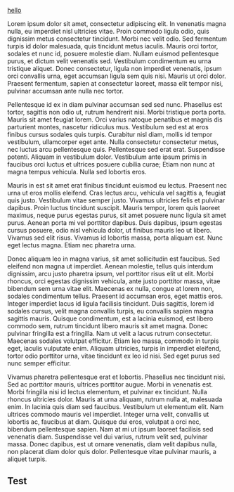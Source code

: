 [hello](#test)

Lorem ipsum dolor sit amet, consectetur adipiscing elit. In venenatis magna nulla, eu imperdiet nisl ultricies vitae. Proin commodo ligula odio, quis dignissim metus consectetur tincidunt. Morbi nec velit odio. Sed fermentum turpis id dolor malesuada, quis tincidunt metus iaculis. Mauris orci tortor, sodales et nunc id, posuere molestie diam. Nullam euismod pellentesque purus, et dictum velit venenatis sed. Vestibulum condimentum eu urna tristique aliquet. Donec consectetur, ligula non imperdiet venenatis, ipsum orci convallis urna, eget accumsan ligula sem quis nisi. Mauris ut orci dolor. Praesent fermentum, sapien at consectetur laoreet, massa elit tempor nisi, pulvinar accumsan ante nulla nec tortor.

Pellentesque id ex in diam pulvinar accumsan sed sed nunc. Phasellus est tortor, sagittis non odio ut, rutrum hendrerit nisi. Morbi tristique porta porta. Mauris sit amet feugiat lorem. Orci varius natoque penatibus et magnis dis parturient montes, nascetur ridiculus mus. Vestibulum sed est at eros finibus cursus sodales quis turpis. Curabitur nisl diam, mollis id tempor vestibulum, ullamcorper eget ante. Nulla consectetur consectetur metus, nec luctus arcu pellentesque quis. Pellentesque sed erat erat. Suspendisse potenti. Aliquam in vestibulum dolor. Vestibulum ante ipsum primis in faucibus orci luctus et ultrices posuere cubilia curae; Etiam non nunc at magna tempus vehicula. Nulla sed lobortis eros.

Mauris in est sit amet erat finibus tincidunt euismod eu lectus. Praesent nec urna ut eros mollis eleifend. Cras lectus arcu, vehicula vel sagittis a, feugiat quis justo. Vestibulum vitae semper justo. Vivamus ultricies felis et pulvinar dapibus. Proin luctus tincidunt suscipit. Mauris tempor, lorem quis laoreet maximus, neque purus egestas purus, sit amet posuere nunc ligula sit amet purus. Aenean porta mi vel porttitor dapibus. Duis dapibus, ipsum egestas cursus posuere, odio nisl vehicula dolor, ut finibus mauris leo ut libero. Vivamus sed elit risus. Vivamus id lobortis massa, porta aliquam est. Nunc eget lectus magna. Etiam nec pharetra urna.

Donec aliquam leo in magna varius, sit amet sollicitudin est faucibus. Sed eleifend non magna ut imperdiet. Aenean molestie, tellus quis interdum dignissim, arcu justo pharetra ipsum, vel porttitor risus elit ut elit. Morbi rhoncus, orci egestas dignissim vehicula, ante justo porttitor massa, vitae bibendum sem urna vitae elit. Maecenas ex nulla, congue at lorem non, sodales condimentum tellus. Praesent id accumsan eros, eget mattis eros. Integer imperdiet lacus id ligula facilisis tincidunt. Duis sagittis, lorem id sodales cursus, velit magna convallis turpis, eu convallis sapien magna sagittis mauris. Quisque condimentum, est a lacinia euismod, est libero commodo sem, rutrum tincidunt libero mauris sit amet magna. Donec pulvinar fringilla est a fringilla. Nam ut velit a lacus rutrum consectetur. Maecenas sodales volutpat efficitur. Etiam leo massa, commodo in turpis eget, iaculis vulputate enim. Aliquam ultricies, turpis in imperdiet eleifend, tortor odio porttitor urna, vitae tincidunt ex leo id nisi. Sed eget purus sed nunc semper efficitur.

Vivamus pharetra pellentesque erat et lobortis. Phasellus nec tincidunt nisi. Sed ac porttitor mauris, ultrices porttitor augue. Morbi in venenatis est. Morbi fringilla nisi id lectus elementum, et pulvinar ex tincidunt. Nulla rhoncus ultricies dolor. Mauris at urna aliquam, rutrum nulla at, malesuada enim. In lacinia quis diam sed faucibus. Vestibulum ut elementum elit. Nam ultrices commodo mauris vel imperdiet. Integer urna velit, convallis ut lobortis ac, faucibus at diam. Quisque dui eros, volutpat a orci nec, bibendum pellentesque sapien. Nam at mi ut ipsum laoreet facilisis sed venenatis diam. Suspendisse vel dui varius, rutrum velit sed, pulvinar massa. Donec dapibus, est ut ornare venenatis, diam velit dapibus nulla, non placerat diam dolor quis dolor. Pellentesque vitae pulvinar mauris, a aliquet turpis.

## <a id="hello"></a>Test